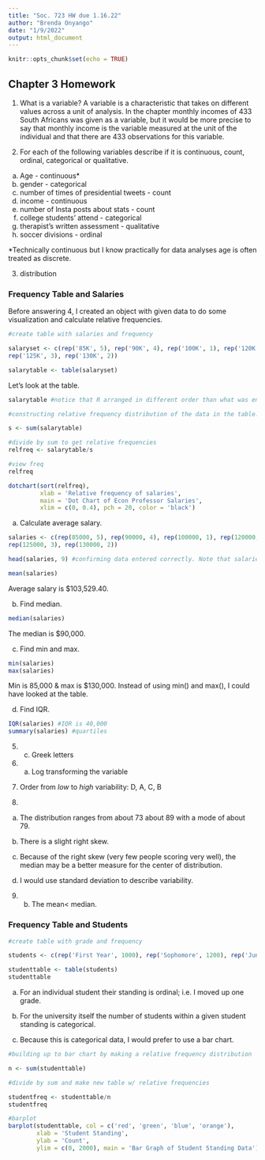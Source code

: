 ```yaml
---
title: "Soc. 723 HW due 1.16.22"
author: "Brenda Onyango"
date: "1/9/2022"
output: html_document
---
```


```r
knitr::opts_chunk$set(echo = TRUE)
```

## Chapter 3 Homework

1) What is a variable? A variable is a characteristic that takes on different values across a unit of analysis. In the chapter monthly incomes of 433 South Africans was given as a variable, but it would be more precise to say that monthly income is the variable measured at the unit of the individual and that there are 433 observations for this variable. 

2) For each of the following variables describe if it is continuous, count, ordinal, categorical or qualitative. 

a) Age - continuous*
b) gender - categorical
c) number of times of presidential tweets - count 
d) income - continuous 
e) number of Insta posts about stats - count
g) college students' attend - categorical
h) therapist's written assessment - qualitative 
i) soccer divisions - ordinal 

*Technically continuous but I know practically for data analyses age is often treated as discrete. 

3) distribution

### Frequency Table and Salaries

Before answering 4, I created an object with given data to do some visualization and calculate relative frequencies. 

```r
#create table with salaries and frequency

salaryset <- c(rep('85K', 5), rep('90K', 4), rep('100K', 1), rep('120K', 2), 
rep('125K', 3), rep('130K', 2))

salarytable <- table(salaryset)

```

Let's look at the table.
```r
salarytable #notice that R arranged in different order than what was entered in set 
```

```r
#constructing relative frequency distribution of the data in the table.

s <- sum(salarytable)

#divide by sum to get relative frequencies
relfreq <- salarytable/s 

#view freq
relfreq
```

```r
dotchart(sort(relfreq),
         xlab = 'Relative frequency of salaries',
         main = 'Dot Chart of Econ Professor Salaries',
         xlim = c(0, 0.4), pch = 20, color = 'black')
```

a) Calculate average salary.
```r
salaries <- c(rep(85000, 5), rep(90000, 4), rep(100000, 1), rep(120000, 2), 
rep(125000, 3), rep(130000, 2))

head(salaries, 9) #confirming data entered correctly. Note that salaries is numerical and salaryset is categorical.
```

```r
mean(salaries)
```

Average salary is $103,529.40.

b) Find median.
```r
median(salaries)
```

The median is $90,000. 

c) Find min and max. 
```r
min(salaries)
max(salaries)
```
Min is 85,000 & max is $130,000. Instead of using min() and max(), I could have looked at the table. 

d) Find IQR. 
```r
IQR(salaries) #IQR is 40,000
summary(salaries) #quartiles 
```

5) c. Greek letters

6) a. Log transforming the variable 

7) Order from *low* to *high* variability: D, A, C, B  

8) 

a) The distribution ranges from about 73 about 89 with a mode of about 79. 

b) There is a slight right skew. 

c) Because of the right skew (very few people scoring very well), the median may be a better measure for the center of distribution.

d) I would use standard deviation to describe variability. 

9) b. The mean< median. 

### Frequency Table and Students 

```r
#create table with grade and frequency

students <- c(rep('First Year', 1000), rep('Sophomore', 1200), rep('Junior', 900), rep('Senior', 1500))

studenttable <- table(students)
studenttable
```

a) For an individual student their standing is ordinal; i.e. I moved up one grade. 

b) For the university itself the number of students within a given student standing is categorical. 

c) Because this is categorical data, I would prefer to use a bar chart. 

```r
#building up to bar chart by making a relative frequency distribution

n <- sum(studenttable)

#divide by sum and make new table w/ relative frequencies 

studentfreq <- studenttable/n
studentfreq
```

```r
#barplot
barplot(studenttable, col = c('red', 'green', 'blue', 'orange'),
        xlab = 'Student Standing',
        ylab = 'Count',
        ylim = c(0, 2000), main = 'Bar Graph of Student Standing Data')
```

